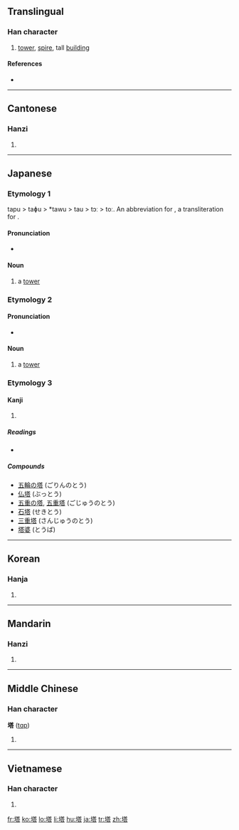 {{also|墖}}
==Translingual==

===Han character===
{{Han char|rn=32|rad=土|as=10|sn=13|four=4416<sub>1</sub>|canj=土廿人口 (GTOR)}}

# [[tower]], [[spire]], tall [[building]]

====References====
* {{Han ref|kx=0235.140|dkj=05332|dj=0473.070|hdz=10460.060|uh=5854|ud=22612|bh=B6F0|bd=46832}}

----

==Cantonese==

===Hanzi===
{{yue-hanzi|jyut=|y=taap3}}

# {{defn|Cantonese|sort=土10}}

----

==Japanese==

===Etymology 1===
tapu > taɸu > *tawu > tau > tɔː > toː. An abbreviation for {{term|卒塔婆|sotōba}}, a transliteration for {{etyl|sa|ja|sort=とう}} {{term|स्तूप|stūpa|heap}} .

====Pronunciation====
* {{IPA|/toː/|lang=ja}}

====Noun====
{{ja-noun|k|hira=とう|hhira=たふ|rom=tō}}

# a [[tower]]

===Etymology 2===

====Pronunciation====
* {{IPA|/araraɡi/|lang=ja}}

====Noun====
{{ja-noun|k|hira=あららぎ|rom=araragi}}

# a [[tower]]

===Etymology 3===

====Kanji====
{{ja-kanji|grade=c|rs=土10}}

# {{defn|Japanese}}

=====Readings=====
* {{ja-readings|on=[[とう]] (tō)|kun=[[てら]] (tera), [[おか]] (oka)}}

=====Compounds=====
* [[五輪の塔]] (ごりんのとう)
* [[仏塔]] (ぶっとう)
* [[五重の塔]], [[五重塔]] (ごじゅうのとう)
* [[石塔]] (せきとう)
* [[三重塔]] (さんじゅうのとう)
* [[塔婆]] (とうば)

----

==Korean==

===Hanja===
{{ko-hanja|hangeul=[[탑]]|rv=tap|mr=t'ap}}

# {{defn|Korean|sort=土10}}

----

==Mandarin==

===Hanzi===
{{cmn-hanzi|pin=[[tǎ]] ([[ta3]])|wg=t'a<sup>3</sup>}}

# {{defn|Mandarin|sort=土10}}

----

==Middle Chinese==

===Han character===
'''塔''' ([[tɑp]])<!--note: the vowel "ɑ" is an IPA symbol and is thus different from the vowel "a"-->

# {{defn|Middle Chinese|sort=土10}}

----

==Vietnamese==

===Han character===
{{vi-hantu|[[tháp]], [[thạp]], [[thóp]]|rs=土10}}

# {{defn|Vietnamese|sort=土10}}

[[fr:塔]]
[[ko:塔]]
[[lo:塔]]
[[li:塔]]
[[hu:塔]]
[[ja:塔]]
[[tr:塔]]
[[zh:塔]]